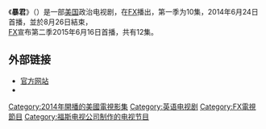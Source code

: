 {{noteTA
|G1=Show
}}
{{Infobox television
| show_name            = 暴君
| original_name        = ''{{lang|en|Tyrant}}''
| image                = 
| caption              = 
| show_name_2          = 
| genre                = 
| format               = 
| creator              = 基甸·拉夫
| developer            = 
| writer               = 
| director             = 
| creative_director    = 
| presenter            = 
| starring             = [[亚当·雷纳|亚当·雷纳]] <br /> [[珍妮弗·菲尼根|珍妮弗·菲尼根]] <br /> [[阿什拉夫·酒吧坎|阿什拉夫·酒吧坎]] <br /> [[票价·票价|票价·票价]] <br /> [[莫兰·阿提如|莫兰·阿提如]] <br /> [[诺亚·银|诺亚·银]] <br /> [[安妮·温特斯|安妮·温特斯]] <br /> [[萨利姆·昂|萨利姆·昂]] <br /> [[迈赫迪·德比|迈赫迪·德比]] <br /> [[爱丽丝·克里格|爱丽丝·克里格]] <br /> [[贾斯汀·柯克|贾斯汀·柯克]]
| judges               = 
| voices               = 
| narrated             = 
| theme_music_composer = 
| opentheme            = 
| endtheme             = 
| composer             = 迈克尔·丹娜 <br /> 杰夫·丹娜
| country              = {{USA}}
| language             = [[英语|英语]]
| num_seasons          = 2
| num_episodes         = 22 <!---- Add episodes as they air. ---->
| list_episodes        = 
| executive_producer   = 迈克尔·莱曼 <br /> 阿维尼尔 <br /> 休·菲茨帕特里克 <br /> 大卫·耶茨 <br /> 基甸·拉夫 <br /> 克雷格·赖特 <br />霍华德·戈登
| producer             = 
| editor               = 马特·奶酪
| location             = 
| cinematography       = 克里斯·西格
| camera               = 
| runtime              = 45分钟
| company              = Fox 21 <br /> FX Productions <br /> Keshet Media Group <br /> Teakwood Lane Productions
| distributor          = 
| channel              = [[FX_(电视频道)|FX]]
| picture_format       = 
| audio_format         = 
| first_run            = 
| first_aired          = {{Start date|2014|06|24}}
| last_aired           = 至今
| preceded_by          = 
| followed_by          = 
| related              = 
| website              = https://web.archive.org/web/20140518225452/http://www.fxnetworks.com/tyrant
| website_title        = 官方网站
| production_website   = 
}}

《'''暴君'''》（{{lang-en|''Tyrant''}}）是一部[[美国|美国]]政治电视剧，在[[FX_(电视频道)|FX]]播出，第一季为10集，2014年6月24日首播，並於8月26日結束， <br />
[[FX_(电视频道)|FX]]宣布第二季2015年6月16日首播，共有12集。

==外部链接==
* [https://web.archive.org/web/20140518225452/http://www.fxnetworks.com/tyrant 官方网站] {{en icon}}
* {{IMDb title|2568204|Tyrant}}

{{FX電視節目}}

{{DEFAULTSORT:Tyrant (TV series)}}
[[Category:2014年開播的美國電視影集|Category:2014年開播的美國電視影集]]
[[Category:英语电视剧|Category:英语电视剧]]
[[Category:FX電視節目|Category:FX電視節目]]
[[Category:福斯电视公司制作的电视节目|Category:福斯电视公司制作的电视节目]]